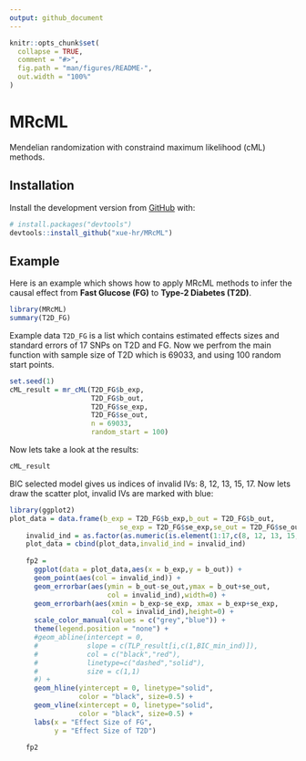 ```yaml
---
output: github_document
---
```


<!-- README.md is generated from README.Rmd. Please edit that file -->

```r
knitr::opts_chunk$set(
  collapse = TRUE,
  comment = "#>",
  fig.path = "man/figures/README-",
  out.width = "100%"
)
```

# MRcML

<!-- badges: start -->
<!-- badges: end -->

Mendelian randomization with constraind maximum likelihood (cML) methods.

## Installation

<!-- You can install the released version of MRcML from [CRAN](https://CRAN.R-project.org) with:

``` r
install.packages("MRcML")
```
-->
 
Install the development version from [GitHub](https://github.com/) with:

``` r
# install.packages("devtools")
devtools::install_github("xue-hr/MRcML")
```
## Example

Here is an example which shows how to apply MRcML methods to infer the causal effect from **Fast Glucose (FG)** to **Type-2 Diabetes (T2D)**.

```r
library(MRcML)
summary(T2D_FG)
```

Example data `T2D_FG` is a list which contains estimated effects sizes and standard errors of 17 SNPs on T2D and FG. Now we perfrom the main function with sample size of T2D which is 69033, and using 100 random start points.

```r
set.seed(1)
cML_result = mr_cML(T2D_FG$b_exp,
                    T2D_FG$b_out,
                    T2D_FG$se_exp,
                    T2D_FG$se_out,
                    n = 69033,
                    random_start = 100)
```

Now lets take a look at the results:

```r
cML_result
```

BIC selected model gives us indices of invalid IVs: 8, 12, 13, 15, 17. Now lets draw the scatter plot, invalid IVs are marked with blue:

```r
library(ggplot2)
plot_data = data.frame(b_exp = T2D_FG$b_exp,b_out = T2D_FG$b_out,
                           se_exp = T2D_FG$se_exp,se_out = T2D_FG$se_out)
    invalid_ind = as.factor(as.numeric(is.element(1:17,c(8, 12, 13, 15, 17))))
    plot_data = cbind(plot_data,invalid_ind = invalid_ind)
    
    fp2 = 
      ggplot(data = plot_data,aes(x = b_exp,y = b_out)) +
      geom_point(aes(col = invalid_ind)) + 
      geom_errorbar(aes(ymin = b_out-se_out,ymax = b_out+se_out,
                        col = invalid_ind),width=0) + 
      geom_errorbarh(aes(xmin = b_exp-se_exp, xmax = b_exp+se_exp,
                         col = invalid_ind),height=0) + 
      scale_color_manual(values = c("grey","blue")) + 
      theme(legend.position = "none") + 
      #geom_abline(intercept = 0,
      #            slope = c(TLP_result[i,c(1,BIC_min_ind)]),
      #            col = c("black","red"),
      #            linetype=c("dashed","solid"),
      #            size = c(1,1)
      #) + 
      geom_hline(yintercept = 0, linetype="solid", 
                 color = "black", size=0.5) +
      geom_vline(xintercept = 0, linetype="solid", 
                 color = "black", size=0.5) +
      labs(x = "Effect Size of FG",
           y = "Effect Size of T2D")
    
    fp2

```

<!-- You'll still need to render `README.Rmd` regularly, to keep `README.md` up-to-date.

You can also embed plots, for example:

```r
plot(pressure)
```

In that case, don't forget to commit and push the resulting figure files, so they display on GitHub! -->
